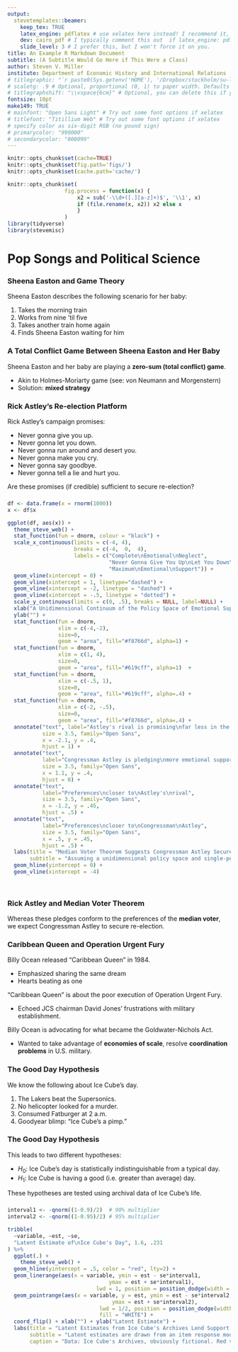 ```yaml
---
output: 
  stevetemplates::beamer:
    keep_tex: TRUE
    latex_engine: pdflatex # use xelatex here instead! I recommend it, but this is minimal reprex
    dev: cairo_pdf # I typically comment this out  if latex_engine: pdflatex
    slide_level: 3 # I prefer this, but I won't force it on you.
title: An Example R Markdown Document
subtitle: (A Subtitle Would Go Here if This Were a Class)
author: Steven V. Miller
institute: Department of Economic History and International Relations
# titlegraphic: "`r paste0(Sys.getenv('HOME'), '/Dropbox/stockholm/su-logotyp.png')`"
# scaletg: .9 # Optional, proportional (0, 1) to paper width. Defaults to .3
# titlegraphshift: "\\vspace{6cm}" # Optional, you can delete this if you want.
fontsize: 10pt
make149: TRUE
# mainfont: "Open Sans Light" # Try out some font options if xelatex
# titlefont: "Titillium Web" # Try out some font options if xelatex
# specify color as six-digit RGB (no pound sign)
# primarycolor: "990000" 
# secondarycolor: "000099"
---
```


```r
knitr::opts_chunk$set(cache=TRUE)
knitr::opts_chunk$set(fig.path='figs/')
knitr::opts_chunk$set(cache.path='cache/')

knitr::opts_chunk$set(
                  fig.process = function(x) {
                      x2 = sub('-\\d+([.][a-z]+)$', '\\1', x)
                      if (file.rename(x, x2)) x2 else x
                      }
                  )
library(tidyverse)
library(stevemisc)
```


# Pop Songs and Political Science

### Sheena Easton and Game Theory

Sheena Easton describes the following scenario for her baby:

1. Takes the morning train
2. Works from nine 'til five
3. Takes another train home again
4. Finds Sheena Easton waiting for him

### A Total Conflict Game Between Sheena Easton and Her Baby


\begin{table}[h!]
\centering
\begin{tabular}{lcc}
\hline
 & Sheena Easton & Sheena Easton \\
 &  Stays Home & Goes to Baby's Work\\
\hline
{\bf Baby Home Again} & -100, {\bf 100} & {\bf 100}, 0 \\
{\bf Baby Stays at Work} & {\bf 50}, 0 & -100, {\bf 100} \\
\hline
\end{tabular}
\end{table}

Sheena Easton and her baby are playing a **zero-sum (total conflict) game**.

- Akin to Holmes-Moriarty game (see: von Neumann and Morgenstern)
- Solution: **mixed strategy**

### Rick Astley's Re-election Platform

Rick Astley's campaign promises:

- Never gonna give you up.
- Never gonna let you down.
- Never gonna run around and desert you.
- Never gonna make you cry.
- Never gonna say goodbye.
- Never gonna tell a lie and hurt you.

Are these promises (if credible) sufficient to secure re-election?

### 

```r

df <- data.frame(x = rnorm(1000))
x <- df$x

ggplot(df, aes(x)) + 
  theme_steve_web() +
  stat_function(fun = dnorm, colour = "black") +
  scale_x_continuous(limits = c(-4, 4), 
                     breaks = c(-4,  0,  4),
                     labels = c("Complete\nEmotional\nNeglect", 
                                "Never Gonna Give You Up\nLet You Down\nRun Around and Desert You\n(Preference of Median Voter)",
                                "Maximum\nEmotional\nSupport")) +
  geom_vline(xintercept = 0) +
  geom_vline(xintercept = 1, linetype="dashed") +
  geom_vline(xintercept = -2, linetype = "dashed") +
  geom_vline(xintercept = -.5, linetype = "dotted") +
  scale_y_continuous(limits = c(0, .5), breaks = NULL, label=NULL) +
  xlab("A Unidimensional Continuum of the Policy Space of Emotional Support") +
  ylab("") +
  stat_function(fun = dnorm, 
                xlim = c(-4,-2),
                size=0,
                geom = "area", fill="#f8766d", alpha=1) +
  stat_function(fun = dnorm, 
                xlim = c(1, 4),
                size=0,
                geom = "area", fill="#619cff", alpha=1)  +
  stat_function(fun = dnorm, 
                xlim = c(-.5, 1),
                size=0,
                geom = "area", fill="#619cff", alpha=.4) +
  stat_function(fun = dnorm, 
                xlim = c(-2, -.5),
                size=0,
                geom = "area", fill="#f8766d", alpha=.4) +
  annotate("text", label="Astley's rival is promising\nfar less in the (public?) good\nof emotional support",
           size = 3.5, family="Open Sans",
           x = -2.1, y = .4,
           hjust = 1) +
  annotate("text", 
           label="Congressman Astley is pledging\nmore emotional support\n(i.e. never gonna make you cry/say goodbye/tell a lie/hurt you)\nthan most his constituents want",
           size = 3.5, family="Open Sans",
           x = 1.1, y = .4,
           hjust = 0) +
  annotate("text", 
           label="Preferences\ncloser to\nAstley's\nrival",
           size = 3.5, family="Open Sans",
           x = -1.2, y = .45,
           hjust = .5) +
  annotate("text", 
           label="Preferences\ncloser to\nCongressman\nAstley",
           size = 3.5, family="Open Sans",
           x = .5, y = .45,
           hjust = .5) +
  labs(title = "Median Voter Theorem Suggests Congressman Astley Secures Re-election Against His Rival",
       subtitle = "Assuming a unidimensional policy space and single-peaked preferences, Congressman Astley is closer to the median voter than his rival and wins the election.") +
  geom_hline(yintercept = 0) +
  geom_vline(xintercept = -4)
  
  


```

### Rick Astley and Median Voter Theorem

Whereas these pledges conform to the preferences of the **median voter**, we expect Congressman Astley to secure re-election.

### Caribbean Queen and Operation Urgent Fury

Billy Ocean released "Caribbean Queen" in 1984.

- Emphasized sharing the same dream
- Hearts beating as one

"Caribbean Queen" is about the poor execution of Operation Urgent Fury.

- Echoed JCS chairman David Jones' frustrations with military establishment.

Billy Ocean is advocating for what became the Goldwater-Nichols Act.

- Wanted to take advantage of **economies of scale**, resolve **coordination problems** in U.S. military.

### The Good Day Hypothesis

We know the following about Ice Cube's day.

1. The Lakers beat the Supersonics.
2. No helicopter looked for a murder.
3. Consumed Fatburger at 2 a.m.
4. Goodyear blimp: "Ice Cube's a pimp."

### The Good Day Hypothesis

This leads to two different hypotheses:

- $H_0$: Ice Cube's day is statistically indistinguishable from a typical day.
- $H_1$: Ice Cube is having a good (i.e. greater than average) day.

These hypotheses are tested using archival data of Ice Cube's life.

### 

```r
interval1 <- -qnorm((1-0.9)/2)  # 90% multiplier
interval2 <- -qnorm((1-0.95)/2) # 95% multiplier

tribble(
  ~variable, ~est, ~se,
  "Latent Estimate of\nIce Cube's Day", 1.6, .231
) %>%
  ggplot(.) + 
    theme_steve_web() +
  geom_hline(yintercept = .5, color = "red", lty=2) +
  geom_linerange(aes(x = variable, ymin = est - se*interval1,
                                ymax = est + se*interval1),
                            lwd = 1, position = position_dodge(width = 1/2)) +
  geom_pointrange(aes(x = variable, y = est, ymin = est - se*interval2,
                                 ymax = est + se*interval2),
                             lwd = 1/2, position = position_dodge(width = 1/2),
                             fill = "WHITE") +
  coord_flip() + xlab("") + ylab("Latent Estimate") +
  labs(title = "Latent Estimates from Ice Cube's Archives Lend Support to the 'Good Day' Hypothesis",
       subtitle = "Latent estimates are drawn from an item response model of indicators of the quality of Ice Cube's days. These include whether he had to use his A.K.",
       caption = "Data: Ice Cube's Archives, obviously fictional. Red value of .5 indicate likelihood of 'good day.'")
  


```

